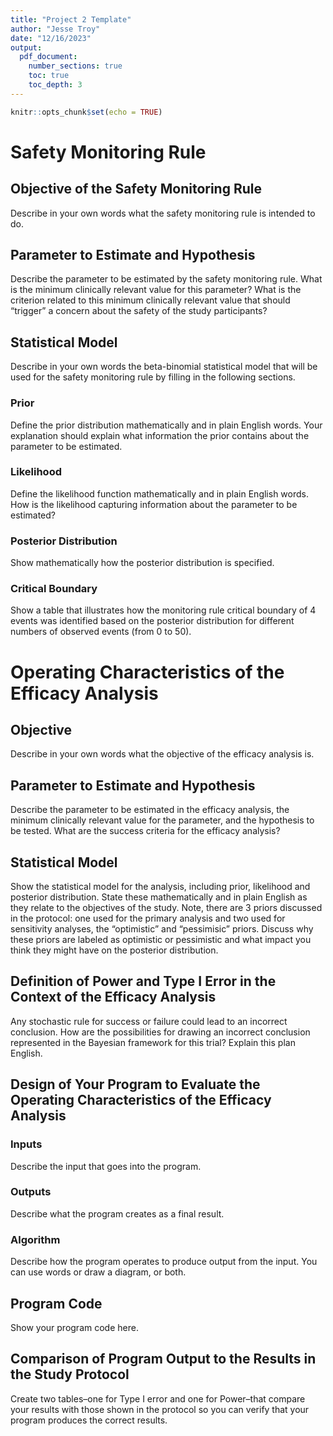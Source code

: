 ```yaml
---
title: "Project 2 Template"
author: "Jesse Troy"
date: "12/16/2023"
output: 
  pdf_document:
    number_sections: true
    toc: true
    toc_depth: 3
---
```


```r
knitr::opts_chunk$set(echo = TRUE)
```

# Safety Monitoring Rule

## Objective of the Safety Monitoring Rule
Describe in your own words what the safety monitoring rule is intended to do.

## Parameter to Estimate and Hypothesis
Describe the parameter to be estimated by the safety monitoring rule. What is the  minimum clinically relevant value for this parameter? What is the criterion related to this minimum clinically relevant value that should "trigger" a concern about the safety of the study participants?

## Statistical Model
Describe in your own words the beta-binomial statistical model that will be used for the safety monitoring rule by filling in the following sections.

### Prior
Define the prior distribution mathematically and in plain English words. Your explanation should explain what information the prior contains about the parameter to be estimated.

### Likelihood
Define the likelihood function mathematically and in plain English words. How is the likelihood capturing information about the parameter to be estimated? 


### Posterior Distribution
Show mathematically how the posterior distribution is specified.

### Critical Boundary
Show a table that illustrates how the monitoring rule critical boundary of 4 events was identified based on the posterior distribution for different numbers of observed events (from 0 to 50).

# Operating Characteristics of the Efficacy Analysis

## Objective
Describe in your own words what the objective of the efficacy analysis is.

## Parameter to Estimate and Hypothesis
Describe the parameter to be estimated in the efficacy analysis, the minimum clinically relevant value for the parameter, and the hypothesis to be tested. What are the success criteria for the efficacy analysis?

## Statistical Model
Show the statistical model for the analysis, including prior, likelihood and posterior distribution. State these mathematically and in plain English as they relate to the objectives of the study. Note, there are 3 priors discussed in the protocol: one used for the primary analysis and two used for sensitivity analyses, the "optimistic" and "pessimisic" priors. Discuss why these priors are labeled as optimistic or pessimistic and what impact you think they might have on the posterior distribution. 

## Definition of Power and Type I Error in the Context of the Efficacy Analysis
Any stochastic rule for success or failure could lead to an incorrect conclusion. How are the possibilities for drawing an incorrect conclusion represented in the Bayesian framework for this trial? Explain this plan English. 

## Design of Your Program to Evaluate the Operating Characteristics of the Efficacy Analysis

### Inputs 
Describe the input that goes into the program.

### Outputs
Describe what the program creates as a final result.

### Algorithm
Describe how the program operates to produce output from the input. You can use words or draw a diagram, or both.

## Program Code

Show your program code here.

## Comparison of Program Output to the Results in the Study Protocol
Create two tables--one for Type I error and one for Power--that compare your results with those shown in the protocol so you can verify that your program produces the correct results.
